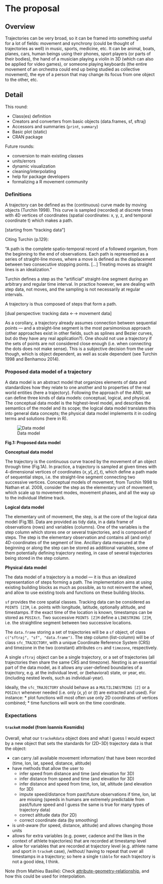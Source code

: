 # The proposal
<!--
This is where the proposal should be outlined. 
-->

## Overview
<!--
At a high-level address what your proposal is and how it will address the problem identified. Highlight any benefits to the R Community that follow from solving the problem. This should be your most compelling section.
-->

Trajectories can be very broad, so it can be framed into something
useful for a lot of fields: movement and synchrony (could be thought
of trajectories as well) in music, sports, medicine, etc. It can be
animal, boats, planes, cars, human beings using their phones, sport
players (or parts of their bodies), the hand of a musician playing a
violin in 3D (which can also be applied for video games), or someone
playing keyboards (the entire movement of an orchestra could end up
being studied as collective movement), the eye of a person that may
change its focus from one object to the other, etc.


## Detail
<!--
Go into more detail about the specifics of the project and it delivers against the problem.

Depending on project type the detail section should include:

 - [ ] Minimum Viable Product
 - [ ] Architecture
 - [ ] Assumptions
-->

This round:

  * Class(es) definition
  * Creators and converters from basic objects (data.frames, sf,
    sftraj)
  * Accessors and summaries (`print`, `summary`)
  * Basic plot (static)
  * CRAN package

Future rounds:

  * conversion to main existing classes
  * units/errors
  * dynamic visualization
  * cleaning/interpolating
  * help for package developers
  * formalizing a R movement community


### Definitions

A trajectory can be defined as the (continuous) curve made by moving
objects (Turchin 1998). This curve is sampled (recorded) at discrete
times with 4D vertices of coordinates (spatial coordinates: x, y, z,
and temporal coordinate t) which makes a path. 

[starting from "tracking data"]

Citing Turchin (p.129):

"A path is the complete spatio-temporal record of a followed organism,
from the beginning to the end of observations. Each path is
represented as a series of straight-line moves, where a move is
defined as the displacement between two consecutive stopping
points. […] Treating moves as straight lines is an idealization." 

Turchin defines a step as the "artificial" straight-line segment
during an arbitrary and regular time interval. In practice however, we
are dealing with step data, not moves, and the sampling is not
necessarily at regular intervals. 

A trajectory is thus composed of steps that form a path.

[dual perspective: tracking data ←→ movement data]

As a corollary, a trajectory already assumes connection between
sequential points — and a straight-line segment is the most
parsimonious approach (other approaches exist in other fields, such as
splines and Bezier curves, but do they have any real
application?). One should not use a trajectory if the sets of points
are not considered close enough (i.e. when connecting the dots does
not make sense). This is a subjective decision from the user though,
which is object dependent, as well as scale dependent (see Turchin
1998 and Benhamou 2014).


### Proposed data model of a trajectory

A data model is an abstract model that organizes elements of data and
standardizes how they relate to one another and to properties of the
real world entities (here a trajectory). Following the approach of the
ANSI, we can define three kinds of data models: conceptual, logical,
and physical. The conceptual data model is the highest-level model,
and describes the semantics of the model and its scope; the logical
data model translates this into general data concepts; the physical
data model implements it in coding terms and solutions (here in R).

![Data model](https://github.com/mablab/sftraj/blob/master/figures/data-model.png?raw=true)

**Fig.1: Proposed data model**


**Conceptual data model**

The trajectory is the continuous curve traced by the movement of an
object through time (Fig.1A). In practice, a trajectory is sampled at
given times with 4-dimensional vertices of coordinates $(x, y [, z],
t)$, which define a path made of sequential steps, i.e. the
straight-line segment connecting two successive vertices. Conceptual
models of movement, from Turchin 1998 to Nathan et al. 2008, consider
the step as the elementary unit of movement, which scale up to
movement modes, movement phases, and all the way up to the individual
lifetime track.

**Logical data model**

The elementary unit of movement, the step, is at the core of the
logical data model (Fig.1B). Data are provided as tidy data, in a data
frame of observations (rows) and variables (columns). One of the
variables is the step column which stores one or several trajectories,
and is composed of steps. The step is the elementary observation and
contains all (and only) 4D-coordinates of the segment of
line. Ancillary data measured at the beginning or along the step can
be stored as additional variables, some of them potentially defining
trajectory nesting, in case of several trajectories being stored in
the step column.

**Physical data model**

The data model of a trajectory is a model — it is thus an idealized 
representation of steps forming a path. The implementation aims at
using existing building blocks as much as possible, as to not reinvent
the wheel, and allow to use existing tools and functions on these
building blocks.

`sf` provides the core spatial classes. Tracking data can be
considered as `POINTS [Z]M`, i.e. points with longitude, latitude,
optionally altitude, and timestamps. If the exact time of the location
is known, timestamps can be stored as `POSIXct`. Two successive
`POINTS [Z]M` define a `LINESTRING [Z]M`, i.e. the straightline
segment between two successive locations.

The `data.frame` storing a set of trajectories will be a `sf` object,
of class `c("sftraj", "sf", "data.frame")`. The step column
(list-column) will be of class `sfc_TRAJECTORY`, with a unique
Coordinate Reference System (CRS) and timezone in the two (constant)
attributes `crs` and `timezone`, respectively.

A single `sftraj` object can be a single trajectory, or a set of
trajectories (all trajectories then share the same CRS and
timezone). Nesting is an essential part of the data model, as it
allows any user-defined boundaries of a trajectory, e.g. at the
individual level, or (behavioral) state, or year, etc. (including
nested levels, such as individual-year).

Ideally, the `sfc_TRAJECTORY` should behave as a `MULTILINESTRING [Z]`
or a `POSIXct` whenever needed (i.e. only $(x,y)$ or $(t)$ are
extracted and used). For instance:
  * plot functions will most often use only 2D coordinates of vertices
    combined;
  * time functions will work on the time coordinate.


### Expectations


#### `trackeR` model (from Ioannis Kosmidis)

Overall, what our `trackeRdata` object does and what I guess I would
expect by a new object that sets the standards for (2D–3D) trajectory
data is that the object:

  * can carry /all available movement information/ that have been
    recorded (time, lon, lat, speed, distance, altitude)
  * have methods that allow the user to
    - infer speed from distance and time (and elevation for 3D)
    - infer distance from speed and time (and elevation for 3D)
    - infer distance and speed from time, lon, lat, altitude (and
      elevation for 3D)
    - impute speed/distance from past/future observations if time,
      lon, lat are missing (speeds in humans are extremely predictable
      from past/future speed and I guess the same is true for many
      types of trajectory data)
    - correct altitude data (for 2D)
    - correct coordinate data (by smoothing)
  * is unit-aware (for speed, distance, altitude) and allows changing
    those units
  * allows for extra variables (e.g. power, cadence and the likes in
    the context of athlete trajectories) that are recorded at
    timestamp level
  * allow for variables that are recorded at trajectory level
    (e.g. athlete name and sport in `trackeR` case), /without/ having
    to repeat that over all timestamps in a trajectory; so here a
    single `tibble` for each trajectory is not a good idea, I think.

Note (from Mathieu Basille): Check [attribute-geometry-relationship](https://r-spatial.github.io/sf/articles/sf6.html#how-does-sf-deal-with-secondary-geometry-columns),
and how this could be used for interpolation.
